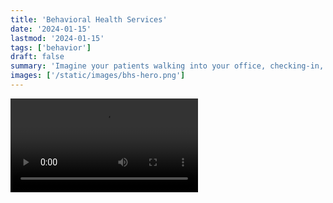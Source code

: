 ```yaml
---
title: 'Behavioral Health Services'
date: '2024-01-15'
lastmod: '2024-01-15'
tags: ['behavior']
draft: false
summary: 'Imagine your patients walking into your office, checking-in, and being handed an electronic tablet containing a few brief customized questions.'
images: ['/static/images/bhs-hero.png']
---
```


<video controls>
  <source
    src="https://github.com/darkepacific/rx4life/raw/7affe4b13ef657988053aa4ae291c4493c2a0bf9/public/static/In-Office_Screening_V01.1.mp4"
    type="video/mp4"
  />
</video>